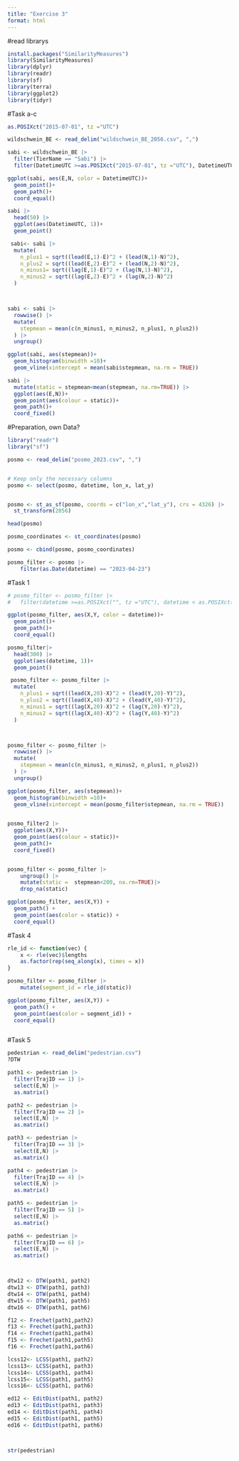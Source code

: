 ```yaml
---
title: "Exercise 3"
format: html
---
```



#read librarys
```r
install.packages("SimilarityMeasures")
library(SimilarityMeasures)
library(dplyr)
library(readr)
library(sf)
library(terra)
library(ggplot2)
library(tidyr)

```



#Task a-c
```r
as.POSIXct("2015-07-01", tz ="UTC")

wildschwein_BE <- read_delim("wildschwein_BE_2056.csv", ",")

sabi <- wildschwein_BE |> 
  filter(TierName == "Sabi") |> 
  filter(DatetimeUTC >=as.POSIXct("2015-07-01", tz ="UTC"), DatetimeUTC < as.POSIXct("2015-07-03", tz ="UTC"))

ggplot(sabi, aes(E,N, color = DatetimeUTC))+
  geom_point()+
  geom_path()+
  coord_equal()

sabi |>
  head(50) |> 
  ggplot(aes(DatetimeUTC, 1))+
  geom_point()

 sabi<- sabi |> 
  mutate(
    n_plus1 = sqrt((lead(E,1)-E)^2 + (lead(N,1)-N)^2), 
    n_plus2 = sqrt((lead(E,2)-E)^2 + (lead(N,2)-N)^2),
    n_minus1= sqrt((lag(E,1)-E)^2 + (lag(N,1)-N)^2),
    n_minus2 = sqrt((lag(E,2)-E)^2 + (lag(N,2)-N)^2)
  )



sabi <- sabi |> 
  rowwise() |> 
  mutate(
    stepmean = mean(c(n_minus1, n_minus2, n_plus1, n_plus2))
  ) |> 
  ungroup()

ggplot(sabi, aes(stepmean))+
  geom_histogram(binwidth =10)+
  geom_vline(xintercept = mean(sabi$stepmean, na.rm = TRUE))

sabi |> 
  mutate(static = stepmean<mean(stepmean, na.rm=TRUE)) |> 
  ggplot(aes(E,N))+
  geom_point(aes(colour = static))+
  geom_path()+
  coord_fixed()

```


#Preparation, own Data?
```r

library("readr")
library("sf")

posmo <- read_delim("posmo_2023.csv", ",")


# Keep only the necessary columns
posmo <- select(posmo, datetime, lon_x, lat_y)


posmo <- st_as_sf(posmo, coords = c("lon_x","lat_y"), crs = 4326) |>
  st_transform(2056)

head(posmo)

posmo_coordinates <- st_coordinates(posmo)

posmo <- cbind(posmo, posmo_coordinates)

posmo_filter <- posmo |>
    filter(as.Date(datetime) == "2023-04-23")


```


#Task 1

```r
# posmo_filter <- posmo_filter |> 
#   filter(datetime >=as.POSIXct("", tz ="UTC"), datetime < as.POSIXct("", tz ="UTC"))

ggplot(posmo_filter, aes(X,Y, color = datetime))+
  geom_point()+
  geom_path()+
  coord_equal()

posmo_filter|>
  head(300) |> 
  ggplot(aes(datetime, 1))+
  geom_point()

 posmo_filter <- posmo_filter |> 
  mutate(
    n_plus1 = sqrt((lead(X,20)-X)^2 + (lead(Y,20)-Y)^2), 
    n_plus2 = sqrt((lead(X,40)-X)^2 + (lead(Y,40)-Y)^2),
    n_minus1 = sqrt((lag(X,20)-X)^2 + (lag(Y,20)-Y)^2), 
    n_minus2 = sqrt((lag(X,40)-X)^2 + (lag(Y,40)-Y)^2)
  )



posmo_filter <- posmo_filter |> 
  rowwise() |> 
  mutate(
    stepmean = mean(c(n_minus1, n_minus2, n_plus1, n_plus2))
  ) |> 
  ungroup()

ggplot(posmo_filter, aes(stepmean))+
  geom_histogram(binwidth =10)+
  geom_vline(xintercept = mean(posmo_filter$stepmean, na.rm = TRUE))

  
posmo_filter2 |> 
  ggplot(aes(X,Y))+
  geom_point(aes(colour = static))+
  geom_path()+
  coord_fixed()


posmo_filter <- posmo_filter |>
    ungroup() |>
    mutate(static =  stepmean<200, na.rm=TRUE)|>
    drop_na(static)

ggplot(posmo_filter, aes(X,Y)) +
  geom_path() +
  geom_point(aes(color = static)) +
  coord_equal()

```


#Task 4
```r
rle_id <- function(vec) {
    x <- rle(vec)$lengths
    as.factor(rep(seq_along(x), times = x))
}

posmo_filter <- posmo_filter |>
    mutate(segment_id = rle_id(static))

ggplot(posmo_filter, aes(X,Y)) +
  geom_path() +
  geom_point(aes(color = segment_id)) +
  coord_equal()



```


#Task 5

```r
pedestrian <- read_delim("pedestrian.csv")
?DTW

path1 <- pedestrian |> 
  filter(TrajID == 1) |> 
  select(E,N) |> 
  as.matrix()

path2 <- pedestrian |> 
  filter(TrajID == 2) |>
  select(E,N) |> 
  as.matrix()

path3 <- pedestrian |> 
  filter(TrajID == 3) |>
  select(E,N) |> 
  as.matrix()

path4 <- pedestrian |> 
  filter(TrajID == 4) |>
  select(E,N) |> 
  as.matrix()

path5 <- pedestrian |> 
  filter(TrajID == 5) |>
  select(E,N) |> 
  as.matrix()

path6 <- pedestrian |> 
  filter(TrajID == 6) |>
  select(E,N) |> 
  as.matrix()



dtw12 <- DTW(path1, path2)
dtw13 <- DTW(path1, path3)
dtw14 <- DTW(path1, path4)
dtw15 <- DTW(path1, path5)
dtw16 <- DTW(path1, path6)

f12 <- Frechet(path1,path2)
f13 <- Frechet(path1,path3)
f14 <- Frechet(path1,path4)
f15 <- Frechet(path1,path5)
f16 <- Frechet(path1,path6)

lcss12<- LCSS(path1, path2)
lcss13<- LCSS(path1, path3)
lcss14<- LCSS(path1, path4)
lcss15<- LCSS(path1, path5)
lcss16<- LCSS(path1, path6)

ed12 <- EditDist(path1, path2)
ed13 <- EditDist(path1, path3)
ed14 <- EditDist(path1, path4)
ed15 <- EditDist(path1, path5)
ed16 <- EditDist(path1, path6)



str(pedestrian)
```


